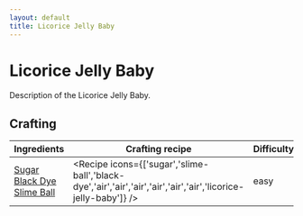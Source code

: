 ```yaml
---
layout: default
title: Licorice Jelly Baby
---
```



Licorice Jelly Baby
===================

Description of the Licorice Jelly Baby.

## Crafting

| Ingredients | Crafting recipe | Difficulty |
| ----------- | --------------- | ------------- |
| [Sugar](https://minecraft.wiki/w/Sugar)<br/>[Black Dye](https://minecraft.wiki/w/Black_Dye)<br/>[Slime Ball](https://minecraft.wiki/w/Slime_Ball) | <Recipe icons={['sugar','slime-ball','black-dye','air','air','air','air','air','air','licorice-jelly-baby']} /> | easy |

